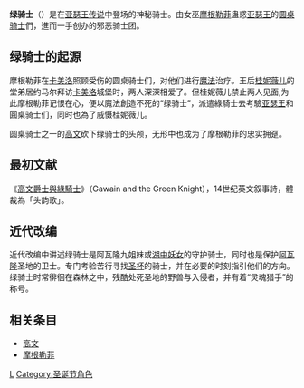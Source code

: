{{Otheruses|other=一位移民法國的香港女作家、畫家|綠騎士 (作家)}}

'''绿骑士'''（{{lang-en|Green Knight}}）是在[[亚瑟王传说|亚瑟王传说]]中登场的神秘骑士。由女巫[[摩根勒菲|摩根勒菲]]蛊惑[[亚瑟王|亚瑟王]]的[[圆桌骑士|圆桌骑士]]們，進而一手创办的邪恶骑士团。

== 绿骑士的起源 ==
摩根勒菲在[[卡美洛|卡美洛]]照顾受伤的圆桌骑士们，对他们进行[[魔法|魔法]]治疗。王后[[桂妮薇儿|桂妮薇儿]]的堂弟居约马尔拜访[[卡美洛|卡美洛]]城堡时，两人深深相爱了。但桂妮薇儿禁止两人见面,为此摩根勒菲记恨在心，便以魔法創造不死的“绿骑士”，派遣綠騎士去考驗[[亚瑟王|亚瑟王]]和圓桌骑士们，同时也為了威慑桂妮薇儿。

圆桌骑士之一的[[高文_(亚瑟王传说)|高文]]砍下绿骑士的头颅，无形中也成为了摩根勒菲的忠实拥趸。

== 最初文献 ==
《[[高文爵士與綠騎士|高文爵士與綠騎士]]》（Gawain and the Green Knight），14世纪英文叙事詩，體裁為「头韵歌」。

== 近代改编 ==
近代改编中讲述绿骑士是阿瓦隆九姐妹或[[湖中妖女|湖中妖女]]的守护骑士，同时也是保护[[阿瓦隆|阿瓦隆]]圣地的卫士。专门考验苦行寻找[[圣杯|圣杯]]的骑士，并在必要的时刻指引他们的方向。绿骑士时常徘徊在森林之中，残酷处死圣地的野兽与入侵者，并有着“灵魂猎手”的称号。

== 相关条目 ==
*[[高文_(亚瑟王传说)|高文]]
*[[摩根勒菲|摩根勒菲]]
{{亚瑟王传说}}
[[Category:亞瑟王傳說人物|L]]
[[Category:圣诞节角色|Category:圣诞节角色]]